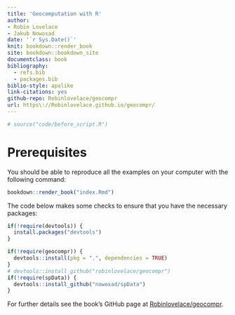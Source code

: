 ```yaml
--- 
title: 'Geocomputation with R'
author:
- Robin Lovelace
- Jakub Nowosad
date: '`r Sys.Date()`'
knit: bookdown::render_book
site: bookdown::bookdown_site
documentclass: book
bibliography:
  - refs.bib
  - packages.bib
biblio-style: apalike
link-citations: yes
github-repo: Robinlovelace/geocompr
url: https\://Robinlovelace.github.io/geocompr/
---
```


```r
# source("code/before_script.R")
```

# Prerequisites {-}

You should be able to reproduce all the examples on your computer with the following command:

```r
bookdown::render_book("index.Rmd")
```

The code below makes some checks to ensure that you have the necessary packages:

```r
if(!require(devtools)) {
  install.packages("devtools")
}

if(!require(geocompr)) {
  devtools::install(pkg = ".", dependencies = TRUE)
}
# devtools::install_github("robinlovelace/geocompr")
if(!require(spData)) {
  devtools::install_github("nowosad/spData")
}
```

For further details see the book's GitHub page at [Robinlovelace/geocompr](https://github.com/Robinlovelace/geocompr).
